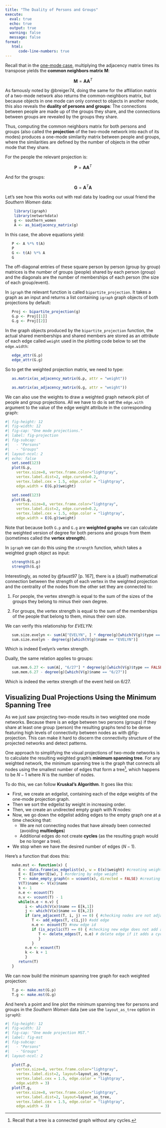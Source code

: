 ```yaml
---
title: "The Duality of Persons and Groups"
execute: 
  eval: true
  echo: true
  output: true
  warning: false
  message: false
format: 
   html:
      code-line-numbers: true
---
```


Recall that in the [one-mode case](prestige.qmd), multiplying the adjacency matrix times its transpose yields the **common neighbors matrix** $\mathbf{M}$:

$$
\mathbf{M} = \mathbf{A}\mathbf{A}^T
$$

As famously noted by @breiger74, doing the same for the affiliation matrix of a two-mode network also returns the common-neighbors matrix, but because objects in one mode can only connect to objects in another mode, this also reveals the **duality of persons and groups**: The connections between people are made up of the groups they share, and the connections between groups are revealed by the groups they share.

Thus, computing the common neighbors matrix for both persons and groups (also called the **projection** of the two-mode network into each of its modes) produces a one-mode similarity matrix between people and groups, where the similarities are defined by the number of objects in the other mode that they share. 

For the people the relevant projection is:

$$
\mathbf{P} = \mathbf{A}\mathbf{A}^T
$$

And for the groups:

$$
\mathbf{G} = \mathbf{A}^T\mathbf{A}
$$

Let's see how this works out with real data by loading our usual friend the *Southern Women* data:

```r
    library(igraph)
    library(networkdata)
    g <- southern_women
    A <- as_biadjacency_matrix(g)
```

In this case, the above equations yield:

```r
   P <- A %*% t(A)
   P
   G <- t(A) %*% A
   G
```

The off-diagonal entries of these square person by person (group by group) matrices is the number of groups (people) shared by each person (group) and the diagonals are the number of memberships of each person (the size of each group/event).

In `igraph` the  relevant function is called `bipartite_projection`. It takes a graph as an input and returns a list containing `igraph` graph objects of both projections by default:

```r
   Proj <- bipartite_projection(g)
   G.p <- Proj[[1]]
   G.g <- Proj[[2]]
```

In the graph objects produced by the `bipartite_projection` function, the actual shared memberships and shared members are stored as an *attribute* of each edge called `weight` used in the plotting code below to set the `edge.width`:

```r
   edge_attr(G.p)
   edge_attr(G.g)
```

So to get the weighted projection matrix, we need to type:

```r
   as.matrix(as_adjacency_matrix(G.p, attr = "weight"))
```

```r
   as.matrix(as_adjacency_matrix(G.g, attr = "weight"))
```
We can also use the weights to draw a weighted graph network plot of people and group projections. All we have to do is set the `edge.with` argument to the value of the edge weight attribute in the corresponding graph:

```r
#| fig-height: 12
#| fig-width: 12
#| fig-cap: "One mode projections."
#| label: fig-projection
#| fig-subcap: 
#|   - "Persons"
#|   - "Groups"
#| layout-ncol: 2
#| echo: false
   set.seed(123)
   plot(G.p, 
     vertex.size=8, vertex.frame.color="lightgray", 
     vertex.label.dist=2, edge.curved=0.2, 
     vertex.label.cex = 1.5, edge.color = "lightgray",
     edge.width = E(G.p)$weight)

   set.seed(123)
   plot(G.g, 
     vertex.size=8, vertex.frame.color="lightgray", 
     vertex.label.dist=2, edge.curved=0.2, 
     vertex.label.cex = 1.5, edge.color = "lightgray",
     edge.width = E(G.g)$weight)
```

Note that because both `G.p` and `G.g` are **weighted graphs** we can calculate the weighted version of degree for both persons and groups from them (sometimes called the **vertex strength**).

In `igraph` we can do this using the `strength` function, which takes a weighted graph object as input:

```r
   strength(G.p)
   strength(G.g)
```

Interestingly, as noted by @faust97 [p. 167], there is a (dual!) mathematical connection between the strength of each vertex in the weighted projection and the centrality of the nodes from the other set they are connected to:

1. For people, the vertex strength is equal to the sum of the sizes of the groups they belong to minus their own degree.

1. For groups, the vertex strength is equal to the sum of the memberships of the people that belong to them, minus their own size.

We can verify this relationship for $EVELYN$:

```r
   sum.size.evelyn <- sum(A["EVELYN", ] * degree(g)[which(V(g)$type == TRUE)]) #sum of the sizes of the groups Evelyn belongs to
   sum.size.evelyn - degree(g)[which(V(g)$name == "EVELYN")]
```

Which is indeed Evelyn's vertex strength. 

Dually, the same relation applies to groups:

```r
   sum.mem.6.27 <- sum(A[, "6/27"] * degree(g)[which(V(g)$type == FALSE)]) #sum of the memberships of people in the first group
   sum.mem.6.27 - degree(g)[which(V(g)$name == "6/27")]
```

Which is indeed the vertex strength of the event held on 6/27.

## Visualizing Dual Projections Using the Minimum Spanning Tree

As we just saw projecting two-mode results in two weighted one mode networks. Because there is an edge between two persons (groups) if they share at least one group (person) the resulting graphs tend to be dense featuring high levels of connectivity between nodes as with @fig-projection. This can make it hard to discern the connectivity structure of the projected networks and detect patterns.

One approach to simplifying the visual projections of two-mode networks is to calculate the resulting weighted graph's **minimum spanning tree**. For any weighted network, the minimum spanning tree is the graph that connects all nodes using the smallest number of edges that form a tree^[Recall that a tree is a connected graph without any cycles.], which happens to be $N-1$ where $N$ is the number of nodes. 

To do this, we can follow **Kruskal's Algorithm**. It goes like this:

- First, we create an edgelist, containing each of the edge weights of the one-mode projection graph.
- Then we sort the edgelist by weight in increasing order.
- Then, we create an undirected empty graph with $N$ nodes:
- Now, we go down the edgelist adding edges to the empty graph one at a time checking that:
  - We are not connecting nodes that have already been connected (avoiding **multiedges**)
  - Additional edges do not create **cycles** (as the resulting graph would be no longer a tree). 
- We stop when we have the desired number of edges ($N-1$).

Here's a function that does this:

```r
   make.mst <- function(x) {
      E <- data.frame(as_edgelist(x), w = E(x)$weight) #creating weighted edge list
      E <- E[order(E$w), ] #ordering by edge weight
      T <- make_empty_graph(n = vcount(x), directed = FALSE) #creating empty graph
      V(T)$name <- V(x)$name
      k <- 1
      n.e <- ecount(T)
      n.v <- vcount(T) - 1
      while(n.e < n.v) {
         i <- which(V(x)$name == E[k,1])
         j <- which(V(x)$name == E[k,2])
         if (are_adjacent(T, i, j) == 0) { #checking nodes are not adjacent
            T <- add_edges(T, c(i,j)) #add edge
            n.e <- ecount(T) #new edge id
            if (is_acyclic(T) == 0) { #checking new edge does not add a cycle
               T <- delete_edges(T, n.e) # delete edge if it adds a cycle
               }
            }
         n.e <- ecount(T)
         k <- k + 1
         }
      return(T)
   }
```

We can now build the minimum spanning tree graph for each weighted projection:

```r
   T.p <- make.mst(G.p)
   T.g <- make.mst(G.g)
```

And here's a point and line plot the minimum spanning tree for persons and groups in the *Southern Women* data (we use the `layout_as_tree` option in `igraph`):

```r
#| fig-height: 12
#| fig-width: 12
#| fig-cap: "One mode projection MST."
#| label: fig-mst
#| fig-subcap: 
#|   - "Persons"
#|   - "Groups"
#| layout-ncol: 2

   plot(T.p, 
     vertex.size=8, vertex.frame.color="lightgray", 
     vertex.label.dist=2, layout=layout_as_tree,
     vertex.label.cex = 1.5, edge.color = "lightgray",
     edge.width = 3)
   plot(T.g, 
     vertex.size=8, vertex.frame.color="lightgray", 
     vertex.label.dist=2, layout=layout_as_tree,
     vertex.label.cex = 1.5, edge.color = "lightgray",
     edge.width = 3)
```
